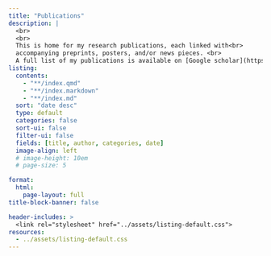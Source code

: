 ```yaml
---
title: "Publications" 
description: |
  <br>
  <br>
  This is home for my research publications, each linked with<br>
  accompanying preprints, posters, and/or news pieces. <br>
  A full list of my publications is available on [Google scholar](https://scholar.google.com/citations?user=4IKD_roAAAAJ&hl=en)
listing: 
  contents: 
    - "**/index.qmd"
    - "**/index.markdown"
    - "**/index.md"
  sort: "date desc"
  type: default
  categories: false
  sort-ui: false
  filter-ui: false
  fields: [title, author, categories, date]
  image-align: left
  # image-height: 10em
  # page-size: 5

format: 
  html: 
    page-layout: full
title-block-banner: false

header-includes: >
  <link rel="stylesheet" href="../assets/listing-default.css">
resources:
  - ../assets/listing-default.css
---
```

